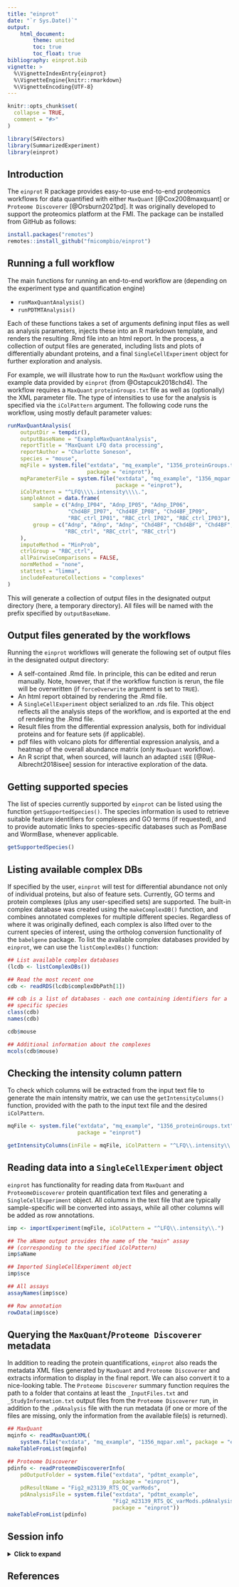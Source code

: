 ```yaml
---
title: "einprot"
date: "`r Sys.Date()`"
output: 
    html_document:
        theme: united
        toc: true
        toc_float: true
bibliography: einprot.bib
vignette: >
  %\VignetteIndexEntry{einprot}
  %\VignetteEngine{knitr::rmarkdown}
  %\VignetteEncoding{UTF-8}
---
```


```r
knitr::opts_chunk$set(
  collapse = TRUE,
  comment = "#>"
)
```

```r
library(S4Vectors)
library(SummarizedExperiment)
library(einprot)
```

## Introduction

The `einprot` R package provides easy-to-use end-to-end proteomics workflows 
for data quantified with either `MaxQuant` [@Cox2008maxquant] or 
`Proteome Discoverer` [@Orsburn2021pd]. It was 
originally developed to support the proteomics platform at the FMI. The 
package can be installed from GitHub as follows: 

```r
install.packages("remotes")
remotes::install_github("fmicompbio/einprot")
```

## Running a full workflow

The main functions for running an end-to-end workflow are (depending on the 
experiment type and quantification engine)

* `runMaxQuantAnalysis()`
* `runPDTMTAnalysis()`

Each of these functions takes a set of arguments defining input files as well 
as analysis parameters, injects these into an R markdown template, and 
renders the resulting .Rmd file into an html report. In the process, a 
collection of output files are generated, including lists and plots of 
differentially abundant proteins, and a final `SingleCellExperiment` object 
for further exploration and analysis. 

For example, we will illustrate how to run the `MaxQuant` workflow using the 
example data provided by `einprot` (from @Ostapcuk2018chd4). The workflow 
requires a `MaxQuant` `proteinGroups.txt` file as well as (optionally) the XML 
parameter file. The type of intensities to 
use for the analysis is specified via the `iColPattern` argument.
The following code runs the workflow, using mostly default parameter values: 

```r
runMaxQuantAnalysis(
    outputDir = tempdir(), 
    outputBaseName = "ExampleMaxQuantAnalysis",
    reportTitle = "MaxQuant LFQ data processing", 
    reportAuthor = "Charlotte Soneson",
    species = "mouse",
    mqFile = system.file("extdata", "mq_example", "1356_proteinGroups.txt",
                         package = "einprot"),
    mqParameterFile = system.file("extdata", "mq_example", "1356_mqpar.xml",
                                  package = "einprot"),
    iColPattern = "^LFQ\\\\.intensity\\\\.", 
    sampleAnnot = data.frame(
        sample = c("Adnp_IP04", "Adnp_IP05", "Adnp_IP06",
                   "Chd4BF_IP07", "Chd4BF_IP08", "Chd4BF_IP09",
                   "RBC_ctrl_IP01", "RBC_ctrl_IP02", "RBC_ctrl_IP03"),
        group = c("Adnp", "Adnp", "Adnp", "Chd4BF", "Chd4BF", "Chd4BF",
                  "RBC_ctrl", "RBC_ctrl", "RBC_ctrl")
    ),
    imputeMethod = "MinProb",
    ctrlGroup = "RBC_ctrl", 
    allPairwiseComparisons = FALSE, 
    normMethod = "none", 
    stattest = "limma", 
    includeFeatureCollections = "complexes"
)
```

This will generate a collection of output files in the designated 
output directory (here, a temporary directory). All files will be named with 
the prefix specified by `outputBaseName`. 

## Output files generated by the workflows

Running the `einprot` workflows will generate the following set of output 
files in the designated output directory: 

* A self-contained .Rmd file. In principle, this can be edited and rerun 
manually. Note, however, that if the workflow function is rerun, the file 
will be overwritten (if `forceOverwrite` argument is set to `TRUE`). 
* An html report obtained by rendering the .Rmd file.
* A `SingleCellExperiment` object serialized to an .rds file. This object 
reflects all the analysis steps of the workflow, and is exported at the end
of rendering the .Rmd file. 
* Result files from the differential expression analysis, both for individual 
proteins and for feature sets (if applicable). 
* pdf files with volcano plots for differential expression analysis, and a 
heatmap of the overall abundance matrix (only `MaxQuant` workflow).
* An R script that, when sourced, will launch an adapted `iSEE` 
[@Rue-Albrecht2018isee] session for interactive exploration of the data. 

## Getting supported species

The list of species currently supported by `einprot` can be listed using the 
function `getSupportedSpecies()`. The species information is used to retrieve 
suitable feature identifiers for complexes and GO terms (if requested), and 
to provide automatic links to species-specific databases such as PomBase 
and WormBase, whenever applicable. 

```r
getSupportedSpecies()
```

## Listing available complex DBs

If specified by the user, `einprot` will test for differential abundance not 
only of individual proteins, but also of feature sets. Currently, GO terms 
and protein complexes (plus any user-specified sets) are supported. The 
built-in complex database was created using the `makeComplexDB()` function, 
and combines annotated complexes for multiple different species. Regardless 
of where it was originally defined, each complex is also lifted over to the 
current species of interest, using the ortholog conversion functionality of 
the `babelgene` package. To list the available complex databases provided 
by `einprot`, we can use the `listComplexDBs()` function: 

```r
## List available complex databases
(lcdb <- listComplexDBs())

## Read the most recent one
cdb <- readRDS(lcdb$complexDbPath[1])

## cdb is a list of databases - each one containing identifiers for a 
## specific species
class(cdb)
names(cdb)

cdb$mouse

## Additional information about the complexes
mcols(cdb$mouse)
```

## Checking the intensity column pattern

To check which columns will be extracted from the input text file to generate
the main intensity matrix, we can use the `getIntensityColumns()` function, 
provided with the path to the input text file and the desired `iColPattern`.

```r
mqFile <- system.file("extdata", "mq_example", "1356_proteinGroups.txt",
                      package = "einprot")
```

```r
getIntensityColumns(inFile = mqFile, iColPattern = "^LFQ\\.intensity\\.")
```

## Reading data into a `SingleCellExperiment` object

`einprot` has functionality for reading data from `MaxQuant` and 
`ProteomeDiscoverer` protein quantification text files and generating a 
`SingleCellExperiment` object. All columns in the text file that are 
typically sample-specific will be converted into assays, while all other 
columns will be added as row annotations. 

```r
imp <- importExperiment(mqFile, iColPattern = "^LFQ\\.intensity\\.")

## The aName output provides the name of the "main" assay 
## (corresponding to the specified iColPattern)
imp$aName

## Imported SingleCellExperiment object
imp$sce

## All assays
assayNames(imp$sce)

## Row annotation
rowData(imp$sce)
```

## Querying the `MaxQuant`/`Proteome Discoverer` metadata

In addition to reading the protein quantifications, `einprot` also reads the 
metadata XML files generated by `MaxQuant` and `Proteome Discoverer` and 
extracts information to display in the final report. We can also convert it 
to a nice-looking table. The `Proteome Discoverer` summary function 
requires the path to a folder that contains at least the `_InputFiles.txt` 
and `_StudyInformation.txt` output files from the `Proteome Discoverer` run, 
in addition to the `.pdAnalysis` file with the run metadata (if one or more 
of the files are missing, only the information from the available file(s) is 
returned). 

```r
## MaxQuant
mqinfo <- readMaxQuantXML(
    system.file("extdata", "mq_example", "1356_mqpar.xml", package = "einprot"))
makeTableFromList(mqinfo)
```

```r
## Proteome Discoverer
pdinfo <- readProteomeDiscovererInfo(
    pdOutputFolder = system.file("extdata", "pdtmt_example", 
                                 package = "einprot"),
    pdResultName = "Fig2_m23139_RTS_QC_varMods", 
    pdAnalysisFile = system.file("extdata", "pdtmt_example", 
                                 "Fig2_m23139_RTS_QC_varMods.pdAnalysis",
                                 package = "einprot"))
makeTableFromList(pdinfo)
```


## Session info

<details>
<summary><b>
Click to expand
</b></summary>
```r
sessionInfo()
```
</details>

## References
